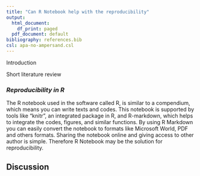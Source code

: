 ```yaml
---
title: "Can R Notebook help with the reproducibility"
output:
  html_document:
    df_print: paged
  pdf_document: default
bibliography: references.bib
csl: apa-no-ampersand.csl
---
```


Introduction

Short literature review

### ***Reproducibility in R***

The R notebook used in the software called R, is similar to a compendium, which means you can write texts and codes. This notebook is supported by tools like “knitr”, an integrated package in R, and R-markdown, which helps to integrate the codes, figures, and similar functions. By using R Markdown you can easily convert the notebook to formats like Microsoft World, PDF and others formats. Sharing the notebook online and giving access to other author is simple. Therefore R Notebook may be the solution for reproducibility. 

## **Discussion**








